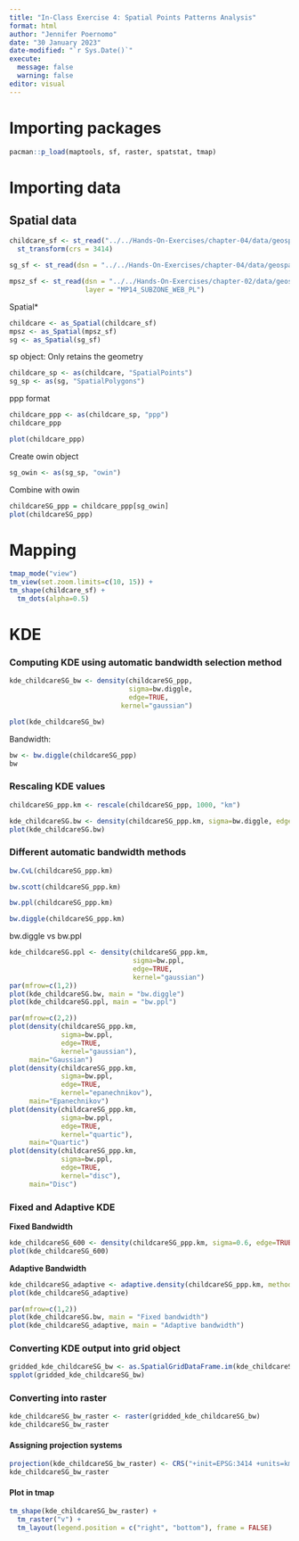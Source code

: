 ```yaml
---
title: "In-Class Exercise 4: Spatial Points Patterns Analysis"
format: html
author: "Jennifer Poernomo"
date: "30 January 2023"
date-modified: "`r Sys.Date()`"
execute: 
  message: false
  warning: false
editor: visual
---
```


# Importing packages

```r
pacman::p_load(maptools, sf, raster, spatstat, tmap)
```

# Importing data

## Spatial data

```r
childcare_sf <- st_read("../../Hands-On-Exercises/chapter-04/data/geospatial/childcare.geojson") %>%
  st_transform(crs = 3414)
```

```r
sg_sf <- st_read(dsn = "../../Hands-On-Exercises/chapter-04/data/geospatial/CostalOutline", layer="CostalOutline")
```

```r
mpsz_sf <- st_read(dsn = "../../Hands-On-Exercises/chapter-02/data/geospatial/master-plan-2014-subzone-boundary-web-shp",
                   layer = "MP14_SUBZONE_WEB_PL")
```

Spatial\*

```r
childcare <- as_Spatial(childcare_sf)
mpsz <- as_Spatial(mpsz_sf)
sg <- as_Spatial(sg_sf)
```

sp object: Only retains the geometry

```r
childcare_sp <- as(childcare, "SpatialPoints")
sg_sp <- as(sg, "SpatialPolygons")
```

ppp format

```r
childcare_ppp <- as(childcare_sp, "ppp")
childcare_ppp
```

```r
plot(childcare_ppp)
```

Create owin object

```r
sg_owin <- as(sg_sp, "owin")
```

Combine with owin

```r
childcareSG_ppp = childcare_ppp[sg_owin]
plot(childcareSG_ppp)
```

# Mapping

```r
tmap_mode("view")
tm_view(set.zoom.limits=c(10, 15)) +
tm_shape(childcare_sf) +  
  tm_dots(alpha=0.5)
```

# KDE

### Computing KDE using automatic bandwidth selection method

```r
kde_childcareSG_bw <- density(childcareSG_ppp,
                              sigma=bw.diggle,
                              edge=TRUE,
                            kernel="gaussian")
```

```r
plot(kde_childcareSG_bw)
```

Bandwidth:

```r
bw <- bw.diggle(childcareSG_ppp)
bw
```

### Rescaling KDE values

```r
childcareSG_ppp.km <- rescale(childcareSG_ppp, 1000, "km")
```

```r
kde_childcareSG.bw <- density(childcareSG_ppp.km, sigma=bw.diggle, edge=TRUE, kernel="gaussian")
plot(kde_childcareSG.bw)
```

### Different automatic bandwidth methods

```r
bw.CvL(childcareSG_ppp.km)
```

```r
bw.scott(childcareSG_ppp.km)
```

```r
bw.ppl(childcareSG_ppp.km)
```

```r
bw.diggle(childcareSG_ppp.km)
```

bw.diggle vs bw.ppl

```r
kde_childcareSG.ppl <- density(childcareSG_ppp.km, 
                               sigma=bw.ppl, 
                               edge=TRUE,
                               kernel="gaussian")
par(mfrow=c(1,2))
plot(kde_childcareSG.bw, main = "bw.diggle")
plot(kde_childcareSG.ppl, main = "bw.ppl")
```

```r
par(mfrow=c(2,2))
plot(density(childcareSG_ppp.km, 
             sigma=bw.ppl, 
             edge=TRUE, 
             kernel="gaussian"), 
     main="Gaussian")
plot(density(childcareSG_ppp.km, 
             sigma=bw.ppl, 
             edge=TRUE, 
             kernel="epanechnikov"), 
     main="Epanechnikov")
plot(density(childcareSG_ppp.km, 
             sigma=bw.ppl, 
             edge=TRUE, 
             kernel="quartic"), 
     main="Quartic")
plot(density(childcareSG_ppp.km, 
             sigma=bw.ppl, 
             edge=TRUE, 
             kernel="disc"), 
     main="Disc")
```

### Fixed and Adaptive KDE

**Fixed Bandwidth**

```r
kde_childcareSG_600 <- density(childcareSG_ppp.km, sigma=0.6, edge=TRUE, kernel="gaussian")
plot(kde_childcareSG_600)
```

**Adaptive Bandwidth**

```r
kde_childcareSG_adaptive <- adaptive.density(childcareSG_ppp.km, method="kernel")
plot(kde_childcareSG_adaptive)
```

```r
par(mfrow=c(1,2))
plot(kde_childcareSG.bw, main = "Fixed bandwidth")
plot(kde_childcareSG_adaptive, main = "Adaptive bandwidth")
```

### Converting KDE output into grid object

```r
gridded_kde_childcareSG_bw <- as.SpatialGridDataFrame.im(kde_childcareSG.bw)
spplot(gridded_kde_childcareSG_bw)
```

### Converting into raster

```r
kde_childcareSG_bw_raster <- raster(gridded_kde_childcareSG_bw)
kde_childcareSG_bw_raster
```

#### Assigning projection systems

```r
projection(kde_childcareSG_bw_raster) <- CRS("+init=EPSG:3414 +units=km")
kde_childcareSG_bw_raster
```

#### Plot in tmap

```r
tm_shape(kde_childcareSG_bw_raster) + 
  tm_raster("v") +
  tm_layout(legend.position = c("right", "bottom"), frame = FALSE)
```

